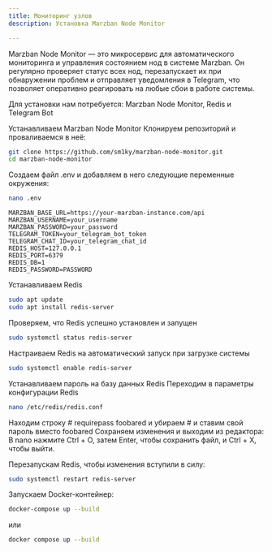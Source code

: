 ```yaml
---
title: Мониторинг узлов
description: Установка Marzban Node Monitor

---
```


Marzban Node Monitor — это микросервис для автоматического мониторинга и управления состоянием нод в системе Marzban. Он регулярно проверяет статус всех нод, перезапускает их при обнаружении проблем и отправляет уведомления в Telegram, что позволяет оперативно реагировать на любые сбои в работе системы.

Для установки нам потребуется:
Marzban Node Monitor, Redis и Telegram Bot

Устанавливаем Marzban Node Monitor
Клонируем репозиторий и проваливаемся в неё:
```bash
git clone https://github.com/sm1ky/marzban-node-monitor.git
cd marzban-node-monitor
```

Создаем файл .env и добавляем в него следующие переменные окружения:
```bash
nano .env
```


```
MARZBAN_BASE_URL=https://your-marzban-instance.com/api
MARZBAN_USERNAME=your_username
MARZBAN_PASSWORD=your_password
TELEGRAM_TOKEN=your_telegram_bot_token
TELEGRAM_CHAT_ID=your_telegram_chat_id
REDIS_HOST=127.0.0.1
REDIS_PORT=6379
REDIS_DB=1
REDIS_PASSWORD=PASSWORD
```

Устанавливаем Redis
```bash
sudo apt update
sudo apt install redis-server
```

Проверяем, что Redis успешно установлен и запущен
```bash
sudo systemctl status redis-server
```

Настраиваем Redis на автоматический запуск при загрузке системы
```bash
sudo systemctl enable redis-server
```

Устанавливаем пароль на базу данных Redis
Переходим в параметры конфигурации Redis
```bash
nano /etc/redis/redis.conf
```

Находим строку # requirepass foobared  и убираем # и ставим свой пароль вместо foobared
Сохраняем изменения и выходим из редактора:
В nano нажмите Ctrl + O, затем Enter, чтобы сохранить файл, и Ctrl + X, чтобы выйти.

Перезапускам Redis, чтобы изменения вступили в силу:
```bash
sudo systemctl restart redis-server
```

Запускаем Docker-контейнер:
```bash
docker-compose up --build
```
или
```bash
docker compose up --build
```
